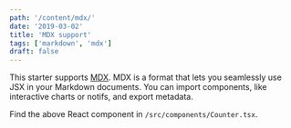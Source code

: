 ```yaml
---
path: '/content/mdx/'
date: '2019-03-02'
title: 'MDX support'
tags: ['markdown', 'mdx']
draft: false
---
```



This starter supports [MDX](https://mdxjs.com). MDX is a format that lets you
seamlessly use JSX in your Markdown documents. You can import components, like
interactive charts or notifs, and export metadata.

<Counter />

Find the above React component in `/src/components/Counter.tsx`.